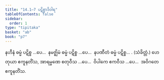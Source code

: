 ```yaml
---
title: "14.1–7 ပဋိစ္စာဒိဝါရ"
tableOfContents: false
sidebar:
  order: 1
type: "tipitaka"
basket: "ab"
book: "p7"
---
```



<DynamicBreadcrumb />

<Division number="27" book="p7" e="ch" v="40" p="70">

<Paragraph number="57" book="p7">
နဟီနံ ဓမ္မံ ပဋိစ္စ …ပေ…  နမဇ္ဈိမံ ဓမ္မံ ပဋိစ္စ …ပေ…  နပဏီတံ ဓမ္မံ ပဋိစ္စ… . (သံခိတ္တံ.)
</Paragraph>

<Paragraph number="58" book="p7">
ဟေတုယာ ဧကူနတိံသ, အာရမ္မဏေ စတုဝီသ …ပေ…  ဝိပါကေ ဧကဝီသ …ပေ…  အဝိဂတေ ဧကူနတိံသ.
</Paragraph>
</Division>